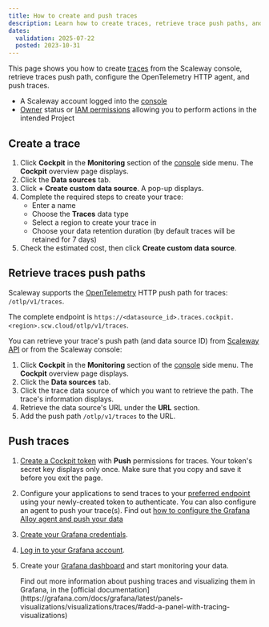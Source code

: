 ```yaml
---
title: How to create and push traces
description: Learn how to create traces, retrieve trace push paths, and push traces.
dates:
  validation: 2025-07-22
  posted: 2023-10-31
---
```



This page shows you how to create [traces](/cockpit/concepts/#traces) from the Scaleway console, retrieve traces push path, configure the OpenTelemetry HTTP agent, and push traces.

<Requirements />

  - A Scaleway account logged into the [console](https://account.scaleway.com/?service=elements)
  - [Owner](/iam/concepts/#owner) status or [IAM permissions](/iam/concepts/#permission) allowing you to perform actions in the intended Project

## Create a trace

1. Click **Cockpit** in the **Monitoring** section of the [console](https://account.scaleway.com/?service=elements) side menu. The **Cockpit** overview page displays.
2. Click the **Data sources** tab.
3. Click **+ Create custom data source**. A pop-up displays.
4. Complete the required steps to create your trace:
    - Enter a name
    - Choose the **Traces** data type
    - Select a region to create your trace in
    - Choose your data retention duration (by default traces will be retained for 7 days)
5. Check the estimated cost, then click **Create custom data source**.

## Retrieve traces push paths

Scaleway supports the [OpenTelemetry](https://opentelemetry.io/docs/what-is-opentelemetry/) HTTP push path for traces: `/otlp/v1/traces`.

The complete endpoint is `https://<datasource_id>.traces.cockpit.<region>.scw.cloud/otlp/v1/traces`.

You can retrieve your trace's push path (and data source ID) from [Scaleway API](https://www.scaleway.com/en/developers/api/cockpit/regional-api/#path-data-sources-list-data-sources) or from the Scaleway console:

1. Click **Cockpit** in the **Monitoring** section of the [console](https://account.scaleway.com/?service=elements) side menu. The **Cockpit** overview page displays.
2. Click the **Data sources** tab.
3. Click the trace data source of which you want to retrieve the path. The trace's information displays.
4. Retrieve the data source's URL under the **URL** section.
5. Add the push path `/otlp/v1/traces` to the URL.

## Push traces

1. [Create a Cockpit token](/cockpit/how-to/create-token/) with **Push** permissions for traces.
    <Message type="important">
     Your token's secret key displays only once. Make sure that you copy and save it before you exit the page.
    </Message>
2. Configure your applications to send traces to your [preferred endpoint](/cockpit/concepts/#endpoints) using your newly-created token to authenticate.
    <Message type="note">
      You can also configure an agent to push your trace(s). Find out [how to configure the Grafana Alloy agent and push your data](/cockpit/how-to/send-metrics-with-grafana-alloy/)
    </Message>
3. [Create your Grafana credentials](/cockpit/how-to/retrieve-grafana-credentials/).
4. [Log in to your Grafana account](/cockpit/how-to/access-grafana-and-managed-dashboards/).
5. Create your [Grafana dashboard](/cockpit/how-to/access-grafana-and-managed-dashboards/) and start monitoring your data.

      <Message type="tip">
        Find out more information about pushing traces and visualizing them in Grafana, in the [official documentation](https://grafana.com/docs/grafana/latest/panels-visualizations/visualizations/traces/#add-a-panel-with-tracing-visualizations)
      </Message>
